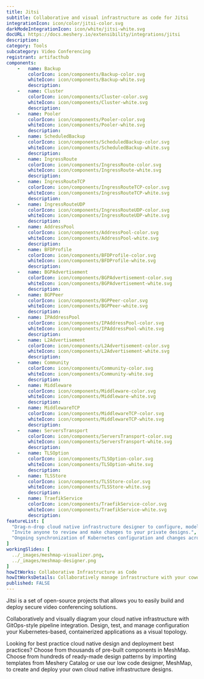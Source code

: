 ```yaml
---
title: Jitsi
subtitle: Collaborative and visual infrastructure as code for Jitsi
integrationIcon: icon/color/jitsi-color.svg
darkModeIntegrationIcon: icon/white/jitsi-white.svg
docURL: https://docs.meshery.io/extensibility/integrations/jitsi
description: 
category: Tools
subcategory: Video Conferencing
registrant: artifacthub
components: 
	-	name: Backup
		colorIcon: icon/components/Backup-color.svg
		whiteIcon: icon/components/Backup-white.svg
		description: 
	-	name: Cluster
		colorIcon: icon/components/Cluster-color.svg
		whiteIcon: icon/components/Cluster-white.svg
		description: 
	-	name: Pooler
		colorIcon: icon/components/Pooler-color.svg
		whiteIcon: icon/components/Pooler-white.svg
		description: 
	-	name: ScheduledBackup
		colorIcon: icon/components/ScheduledBackup-color.svg
		whiteIcon: icon/components/ScheduledBackup-white.svg
		description: 
	-	name: IngressRoute
		colorIcon: icon/components/IngressRoute-color.svg
		whiteIcon: icon/components/IngressRoute-white.svg
		description: 
	-	name: IngressRouteTCP
		colorIcon: icon/components/IngressRouteTCP-color.svg
		whiteIcon: icon/components/IngressRouteTCP-white.svg
		description: 
	-	name: IngressRouteUDP
		colorIcon: icon/components/IngressRouteUDP-color.svg
		whiteIcon: icon/components/IngressRouteUDP-white.svg
		description: 
	-	name: AddressPool
		colorIcon: icon/components/AddressPool-color.svg
		whiteIcon: icon/components/AddressPool-white.svg
		description: 
	-	name: BFDProfile
		colorIcon: icon/components/BFDProfile-color.svg
		whiteIcon: icon/components/BFDProfile-white.svg
		description: 
	-	name: BGPAdvertisement
		colorIcon: icon/components/BGPAdvertisement-color.svg
		whiteIcon: icon/components/BGPAdvertisement-white.svg
		description: 
	-	name: BGPPeer
		colorIcon: icon/components/BGPPeer-color.svg
		whiteIcon: icon/components/BGPPeer-white.svg
		description: 
	-	name: IPAddressPool
		colorIcon: icon/components/IPAddressPool-color.svg
		whiteIcon: icon/components/IPAddressPool-white.svg
		description: 
	-	name: L2Advertisement
		colorIcon: icon/components/L2Advertisement-color.svg
		whiteIcon: icon/components/L2Advertisement-white.svg
		description: 
	-	name: Community
		colorIcon: icon/components/Community-color.svg
		whiteIcon: icon/components/Community-white.svg
		description: 
	-	name: Middleware
		colorIcon: icon/components/Middleware-color.svg
		whiteIcon: icon/components/Middleware-white.svg
		description: 
	-	name: MiddlewareTCP
		colorIcon: icon/components/MiddlewareTCP-color.svg
		whiteIcon: icon/components/MiddlewareTCP-white.svg
		description: 
	-	name: ServersTransport
		colorIcon: icon/components/ServersTransport-color.svg
		whiteIcon: icon/components/ServersTransport-white.svg
		description: 
	-	name: TLSOption
		colorIcon: icon/components/TLSOption-color.svg
		whiteIcon: icon/components/TLSOption-white.svg
		description: 
	-	name: TLSStore
		colorIcon: icon/components/TLSStore-color.svg
		whiteIcon: icon/components/TLSStore-white.svg
		description: 
	-	name: TraefikService
		colorIcon: icon/components/TraefikService-color.svg
		whiteIcon: icon/components/TraefikService-white.svg
		description: 
featureList: [
  "Drag-n-drop cloud native infrastructure designer to configure, model, and deploy your workloads.",
  "Invite anyone to review and make changes to your private designs.",
  "Ongoing synchronization of Kubernetes configuration and changes across any number of clusters."
]
workingSlides: [
  ../_images/meshmap-visualizer.png,
  ../_images/meshmap-designer.png
]
howItWorks: Collaborative Infrastructure as Code
howItWorksDetails: Collaboratively manage infrastructure with your coworkers synchronously sharing the same designs.
published: FALSE
---
```

<p>
Jitsi is a set of open-source projects that allows you to easily build and deploy secure video conferencing solutions.
</p>
<p>
    Collaboratively and visually diagram your cloud native infrastructure with GitOps-style pipeline integration. Design, test, and manage configuration your Kubernetes-based, containerized applications as a visual topology.
</p>
<p>
    Looking for best practice cloud native design and deployment best practices? Choose from thousands of pre-built components in MeshMap. Choose from hundreds of ready-made design patterns by importing templates from Meshery Catalog or use our low code designer, MeshMap, to create and deploy your own cloud native infrastructure designs.
</p>
